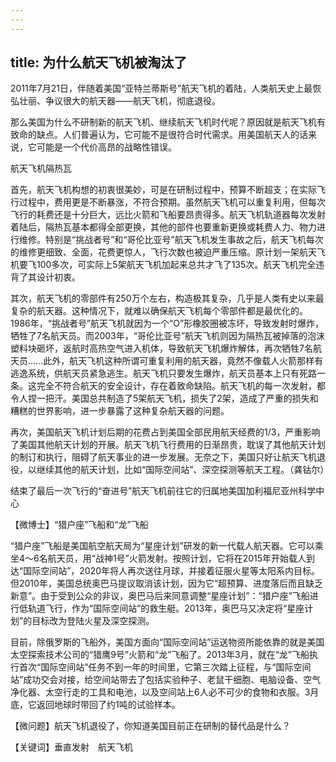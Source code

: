 ```yaml
---
---
---
```

title: 为什么航天飞机被淘汰了
---




2011年7月21日，伴随着美国“亚特兰蒂斯号”航天飞机的着陆，人类航天史上最恢弘壮丽、争议很大的航天器——航天飞机，彻底退役。

那么美国为什么不研制新的航天飞机、继续航天飞机时代呢？原因就是航天飞机有致命的缺点。人们普遍认为，它可能不是很符合时代需求。用美国航天人的话来说，它可能是一个代价高昂的战略性错误。

航天飞机隔热瓦



首先，航天飞机构想的初衷很美妙，可是在研制过程中，预算不断超支；在实际飞行过程中，费用更是不断暴涨，不符合预期。虽然航天飞机可以重复利用，但每次飞行的耗费还是十分巨大，远比火箭和飞船要昂贵得多。航天飞机轨道器每次发射着陆后，隔热瓦基本都得全部更换，其他的部件也要重新更换或耗费人力、物力进行维修。特别是“挑战者号”和“哥伦比亚号”航天飞机发生事故之后，航天飞机每次的维修更细致、全面，花费更惊人，飞行次数也被迫严重压缩。原计划一架航天飞机要飞100多次，可实际上5架航天飞机加起来总共才飞了135次。航天飞机完全违背了其设计初衷。

其次，航天飞机的零部件有250万个左右，构造极其复杂，几乎是人类有史以来最复杂的航天器。这种情况下，就难以确保航天飞机每个零部件都是最优化的。1986年，“挑战者号”航天飞机就因为一个“O”形橡胶圈被冻坏，导致发射时爆炸，牺牲了7名航天员。而2003年，“哥伦比亚号”航天飞机则因为隔热瓦被掉落的泡沫塑料块砸坏，返航时高热空气进入机体，导致航天飞机爆炸解体，再次牺牲7名航天员……此外，航天飞机这种所谓可重复利用的航天器，竟然不像载人火箭那样有逃逸系统，供航天员紧急逃生。航天飞机只要发生爆炸，航天员基本上只有死路一条。这完全不符合航天的安全设计，存在着致命缺陷。航天飞机的每一次发射，都令人捏一把汗。美国总共制造了5架航天飞机，损失了2架，造成了严重的损失和糟糕的世界影响，进一步暴露了这种复杂航天器的问题。

再次，美国航天飞机计划后期的花费占到美国全部民用航天经费的1/3，严重影响了美国其他航天计划的开展。航天飞机飞行费用的日渐昂贵，耽误了其他航天计划的制订和执行，阻碍了航天事业的进一步发展。无奈之下，美国只好让航天飞机退役，以继续其他的航天计划，比如“国际空间站”、深空探测等航天工程。（龚钴尔）

结束了最后一次飞行的“奋进号”航天飞机前往它的归属地美国加利福尼亚州科学中心





【微博士】“猎户座”飞船和“龙”飞船

“猎户座”飞船是美国航空航天局为“星座计划”研发的新一代载人航天器。它可以乘坐4～6名航天员，用“战神1号”火箭发射。按照计划，它将在2015年开始载人到达“国际空间站”，2020年将人再次送往月球，并接着征服火星等太阳系内目标。但2010年，美国总统奥巴马提议取消该计划，因为它“超预算、进度落后而且缺乏新意”。由于受到公众的非议，奥巴马后来同意调整“星座计划”：“猎户座”飞船进行低轨道飞行，作为“国际空间站”的救生艇。2013年，奥巴马又决定将“星座计划”的目标改为登陆火星及深空探测。

目前，除俄罗斯的飞船外，美国方面向“国际空间站”运送物资所能依靠的就是美国太空探索技术公司的“猎鹰9号”火箭和“龙”飞船了。2013年3月，就在“龙”飞船执行首次“国际空间站”任务不到一年的时间里，它第三次踏上征程，与“国际空间站”成功交会对接，给空间站带去了包括实验种子、老鼠干细胞、电脑设备、空气净化器、太空行走的工具和电池，以及空间站上6人必不可少的食物和衣服。3月底，它返回地球时带回了约1吨的试验样本。

【微问题】航天飞机退役了，你知道美国目前正在研制的替代品是什么？

【关键词】垂直发射　航天飞机